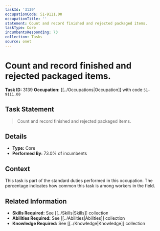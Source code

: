 ```yaml
---
taskId: '3139'
occupationCode: 51-9111.00
occupationTitle: ''
statement: Count and record finished and rejected packaged items.
taskType: Core
incumbentsResponding: 73
collection: Tasks
source: onet
---
```

# Count and record finished and rejected packaged items.

**Task ID:** 3139
**Occupation:** [[../Occupations|Occupation]] with code `51-9111.00`

## Task Statement

> Count and record finished and rejected packaged items.

## Details

- **Type:** Core
- **Performed By:** 73.0% of incumbents

## Context

This task is part of the standard duties performed in this occupation. The percentage indicates how common this task is among workers in the field.

## Related Information

- **Skills Required:** See [[../Skills|Skills]] collection
- **Abilities Required:** See [[../Abilities|Abilities]] collection
- **Knowledge Required:** See [[../Knowledge|Knowledge]] collection
